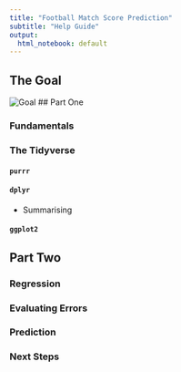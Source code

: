 ```yaml
---
title: "Football Match Score Prediction"
subtitle: "Help Guide"
output:
  html_notebook: default
---
```


## The Goal

![Goal](../resources/goal.png)
## Part One

### Fundamentals

### The Tidyverse

#### `purrr`

#### `dplyr`

- Summarising

#### `ggplot2`

## Part Two

### Regression

### Evaluating Errors

### Prediction

### Next Steps
